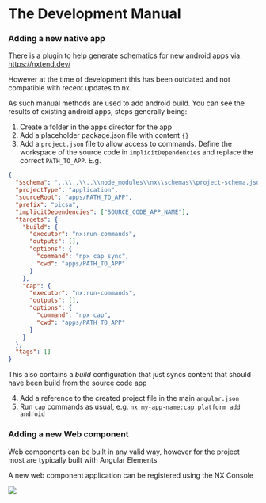 # The Development Manual

### Adding a new native app
There is a plugin to help generate schematics for new android apps via:
https://nxtend.dev/

However at the time of development this has been outdated and not compatible with recent updates to nx.

As such manual methods are used to add android build. You can see the results of existing android apps, steps generally being:

1. Create a folder in the apps director for the app
2. Add a placeholder package.json file with content `{}`
3. Add a `project.json` file to allow access to commands. Define the workspace of the source code in `implicitDependencies` and replace the correct `PATH_TO_APP`. E.g.

```json copy
{
  "$schema": "..\\..\\..\\node_modules\\nx\\schemas\\project-schema.json",
  "projectType": "application",
  "sourceRoot": "apps/PATH_TO_APP",
  "prefix": "picsa",
  "implicitDependencies": ["SOURCE_CODE_APP_NAME"],
  "targets": {
    "build": {
      "executor": "nx:run-commands",
      "outputs": [],
      "options": {
        "command": "npx cap sync",
        "cwd": "apps/PATH_TO_APP"
      }
    },
    "cap": {
      "executor": "nx:run-commands",
      "outputs": [],
      "options": {
        "command": "npx cap",
        "cwd": "apps/PATH_TO_APP"
      }
    }
  },
  "tags": []
}
```

This also contains a _build_ configuration that just syncs content that should have been build from the source code app

4. Add a reference to the created project file in the main `angular.json`
5. Run `cap` commands as usual, e.g. `nx my-app-name:cap platform add android`

### Adding a new Web component

Web components can be built in any valid way, however for the project most are typically built with Angular Elements

A new web component application can be registered using the NX Console

![](/images/new-webcomponent.png)